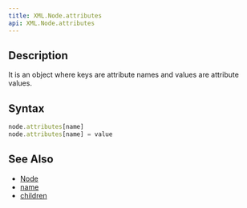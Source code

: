 ```yaml
---
title: XML.Node.attributes
api: XML.Node.attributes
---
```


## Description

<Summary/>

It is an object where keys are attribute names and values are attribute values.

## Syntax

``` js
node.attributes[name]
node.attributes[name] = value
```

## See Also

* [Node](/reference/api/XML/Node)
* [name](/reference/api/XML/Node/name)
* [children](/reference/api/XML/Node/children)
